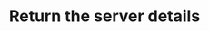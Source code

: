 ---
title: 'Return the server details'
api: 'GET /api/client/servers/eff10fb1-e18b-4c3e-973e-a2c548c7b649'
---